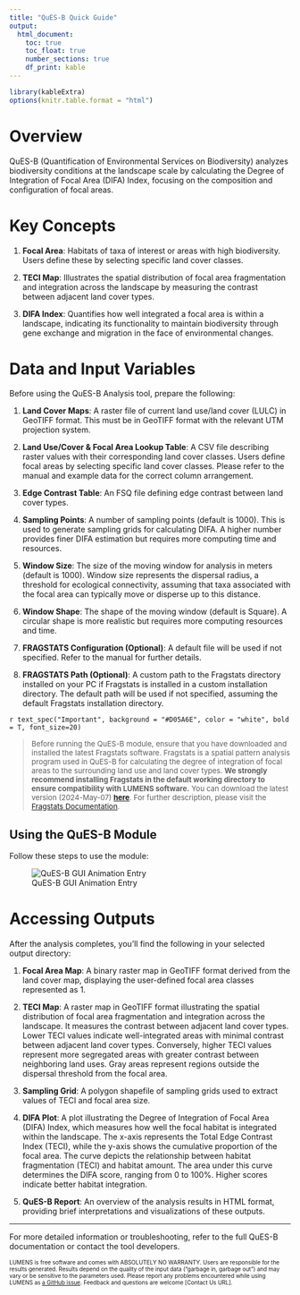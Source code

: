 ```yaml
---
title: "QuES-B Quick Guide"
output: 
  html_document: 
    toc: true
    toc_float: true
    number_sections: true
    df_print: kable
---
```


```r
library(kableExtra)
options(knitr.table.format = "html")
```


# Overview

QuES-B (Quantification of Environmental Services on Biodiversity) analyzes biodiversity conditions at the landscape scale by calculating the Degree of Integration of Focal Area (DIFA) Index, focusing on the composition and configuration of focal areas.


# Key Concepts

1. **Focal Area**: Habitats of taxa of interest or areas with high biodiversity. Users define these by selecting specific land cover classes.
   
2. **TECI Map**: Illustrates the spatial distribution of focal area fragmentation and integration across the landscape by measuring the contrast between adjacent land cover types.
   
3. **DIFA Index**: Quantifies how well integrated a focal area is within a landscape, indicating its functionality to maintain biodiversity through gene exchange and migration in the face of environmental changes.

# Data and Input Variables

Before using the QuES-B Analysis tool, prepare the following:

1. **Land Cover Maps**: A raster file of current land use/land cover (LULC) in GeoTIFF format. This must be in GeoTIFF format with the relevant UTM projection system.
   
2. **Land Use/Cover & Focal Area Lookup Table**: A CSV file describing raster values with their corresponding land cover classes. Users define focal areas by selecting specific land cover classes. Please refer to the manual and example data for the correct column arrangement.
   
3. **Edge Contrast Table**: An FSQ file defining edge contrast between land cover types.
   
4. **Sampling Points**: A number of sampling points (default is 1000). This is used to generate sampling grids for calculating DIFA. A higher number provides finer DIFA estimation but requires more computing time and resources.
   
5. **Window Size**: The size of the moving window for analysis in meters (default is 1000). Window size represents the dispersal radius, a threshold for ecological connectivity, assuming that taxa associated with the focal area can typically move or disperse up to this distance.
   
6. **Window Shape**: The shape of the moving window (default is Square). A circular shape is more realistic but requires more computing resources and time.
   
7. **FRAGSTATS Configuration (Optional)**: A default file will be used if not specified. Refer to the manual for further details.
   
8. **FRAGSTATS Path (Optional)**: A custom path to the Fragstats directory installed on your PC if Fragstats is installed in a custom installation directory. The default path will be used if not specified, assuming the default Fragstats installation directory.



`r text_spec("Important", background = "#D05A6E", color = "white", bold = T, font_size=20)`



> <font size="2">Before running the QuES-B module, ensure that you have downloaded and installed the latest Fragstats software. Fragstats is a spatial pattern analysis program used in QuES-B for calculating the degree of integration of focal areas to the surrounding land use and land cover types. **We strongly recommend installing Fragstats in the default working directory to ensure compatibility with LUMENS software.** You can download the latest version (2024-May-07) [**here**](https://www.fragstats.org/download/frg4.3.833b%5B64%5D.zip). For further description, please visit the [Fragstats Documentation](https://www.fragstats.org/index.php/documentation).</font>



## Using the QuES-B Module

Follow these steps to use the module:

![QuES-B GUI Animation Entry](ques_b_gui_animation_entry.gif){style="max-width:80%;height:auto;"}

# Accessing Outputs

After the analysis completes, you'll find the following in your selected output directory:

1. **Focal Area Map**: A binary raster map in GeoTIFF format derived from the land cover map, displaying the user-defined focal area classes represented as 1.
   
2. **TECI Map**: A raster map in GeoTIFF format illustrating the spatial distribution of focal area fragmentation and integration across the landscape. It measures the contrast between adjacent land cover types. Lower TECI values indicate well-integrated areas with minimal contrast between adjacent land cover types. Conversely, higher TECI values represent more segregated areas with greater contrast between neighboring land uses. Gray areas represent regions outside the dispersal threshold from the focal area.
   
3. **Sampling Grid**: A polygon shapefile of sampling grids used to extract values of TECI and focal area size.
   
4. **DIFA Plot**: A plot illustrating the Degree of Integration of Focal Area (DIFA) Index, which measures how well the focal habitat is integrated within the landscape. The x-axis represents the Total Edge Contrast Index (TECI), while the y-axis shows the cumulative proportion of the focal area. The curve depicts the relationship between habitat fragmentation (TECI) and habitat amount. The area under this curve determines the DIFA score, ranging from 0 to 100%. Higher scores indicate better habitat integration.
   
5. **QuES-B Report**: An overview of the analysis results in HTML format, providing brief interpretations and visualizations of these outputs.

---

For more detailed information or troubleshooting, refer to the full QuES-B documentation or contact the tool developers.

<font size="1">LUMENS is free software and comes with ABSOLUTELY NO WARRANTY. Users are responsible for the results generated. Results depend on the quality of the input data ("garbage in, garbage out") and may vary or be sensitive to the parameters used. Please report any problems encountered while using LUMENS as [a GitHub issue](https://github.com/icraf-indonesia/lumens-shiny/issues). Feedback and questions are welcome [Contact Us URL].</font>
